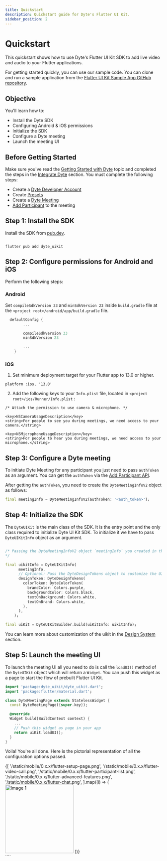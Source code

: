 ```yaml
---
title: Quickstart
description: Quickstart guide for Dyte's Flutter UI Kit.
sidebar_position: 2
---
```


# Quickstart

This quickstart shows how to use Dyte's Flutter UI Kit SDK to add live video and
audio to your Flutter applications.

For getting started quickly, you can use our sample code. You can clone and run
a sample application from the
[Flutter UI Kit Sample App GitHub repository](https://github.com/dyte-io/mobile-samples/tree/main/flutter_uikit).

## Objective

You'll learn how to:

- Install the Dyte SDK
- Configuring Android & iOS permissions
- Initialize the SDK
- Configure a Dyte meeting
- Launch the meeting UI

## Before Getting Started

Make sure you've read the
[Getting Started with Dyte](/getting-started) topic and
completed the steps in the
[Integrate Dyte](/getting-started#integrate-dyte) section.
You must complete the following steps:

- Create a [Dyte Developer Account](https://dev.dyte.io/)
- Create [Presets](https://dev.dyte.io/roles-presets)
- Create a
  [Dyte Meeting](/api/?v=v2#/operations/create_meeting)
- [Add Participant](/api/?v=v2#/operations/add_participant)
  to the meeting

## Step 1: Install the SDK

Install the SDK from [pub.dev](https://pub.dev).

```shell

flutter pub add dyte_uikit

```

## Step 2: Configure permissions for Android and iOS

Perform the following steps:

### Android

Set `compileSdkVersion 33` and `minSdkVersion 23` inside `build.gradle` file at the `<project root>/android/app/build.gradle` file.

```kotlin
  defaultConfig {
        ...

        compileSdkVersion 33
        minSdkVersion 23

        ...
    }
```

### iOS

1. Set minimum deployment target for your Flutter app to 13.0 or higher.

```<Swift>
platform :ios, '13.0'
```

2. Add the following keys to your `Info.plist` file, located in `<project root>/ios/Runner/Info.plist` :

```<Swift>
/* Attach the permission to use camera & microphone. */

<key>NSCameraUsageDescription</key>
<string>For people to see you during meetings, we need access to your camera.</string>

<key>NSMicrophoneUsageDescription</key>
<string>For people to hear you during meetings, we need access to your microphone.</string>
```

## Step 3: Configure a Dyte meeting

To initiate Dyte Meeting for any participant you just need to pass `authToken` as an argument. You can get the `authToken` via the [Add Participant API](/api?v=v2#/operations/add_participant).

After getting the `authToken`, you need to create the `DyteMeetingInfoV2` object as follows:

```dart
final meetingInfo = DyteMeetingInfoV2(authToken: '<auth_token>');
```

## Step 4: Initialize the SDK

The `DyteUIKit` is the main class of the SDK. It is the entry point and the only
class required to initialize Dyte UI Kit SDK. To initialize it we have to pass `DyteUIKitInfo` object as an argument.

```dart

/* Passing the DyteMeetingInfoV2 object `meetingInfo` you created in the Step 3,
*/

final uikitInfo = DyteUIKitInfo(
      meetingInfo,
      // Optional: Pass the DyteDesignTokens object to customize the UI
      designToken: DyteDesignTokens(
        colorToken: DyteColorToken(
          brandColor: Colors.purple,
          backgroundColor: Colors.black,
          textOnBackground: Colors.white,
          textOnBrand: Colors.white,
        ),
      ),
    );

final uiKit = DyteUIKitBuilder.build(uiKitInfo: uikitInfo);

```

You can learn more about customization of the uikit in the [Design System](/flutter/design-token) section.

## Step 5: Launch the meeting UI

To launch the meeting UI all you need to do is call the `loadUI()` method of the `DyteUIKit` object which will return a `Widget`. You can push this widget as a page to start the flow of prebuilt Flutter UI Kit.

```dart
import 'package:dyte_uikit/dyte_uikit.dart';
import 'package:flutter/material.dart';

class DyteMeetingPage extends StatelessWidget {
  const DyteMeetingPage({super.key});

  @override
  Widget build(BuildContext context) {
    ...
    // Push this widget as page in your app
    return uiKit.loadUI();
  }
}

```

Voila! You're all done. Here is the pictorial representation of all the configuration options passed.

<div
  id="one"
  style={{
    display: 'flex',
    flexDirection: 'row',
    flexWrap: 'wrap',
    flex: '1 1 0',
    justifyContent: 'center',
  }}
>
  {[
    '/static/mobile/0.x.x/flutter-setup-page.png',
    '/static/mobile/0.x.x/flutter-video-call.png',
    '/static/mobile/0.x.x/flutter-participant-list.png',
    '/static/mobile/0.x.x/flutter-advanced-features.png',
    '/static/mobile/0.x.x/flutter-chat.png',
  ].map((i) => (
    <img
      src={i}
      alt="Image 1"
      width="220"
      padding="10"
      margin="10 3"
      style={{ margin: '10px', borderRadius: '8px' }}
    />
  ))}
</div>
````
